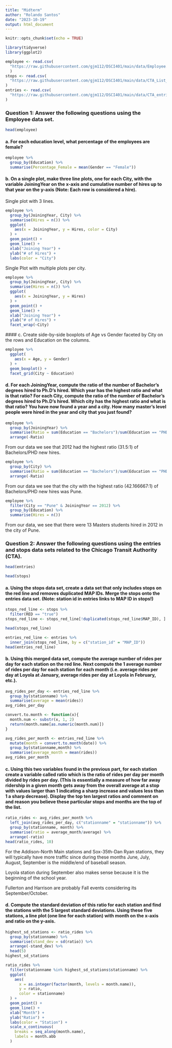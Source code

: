 ```yaml
---
title: "Midterm"
author: "Rolando Santos"
date: "2023-10-19"
output: html_document
---
```


```r
knitr::opts_chunk$set(echo = TRUE)
```

```r
library(tidyverse)
library(ggplot2)
```

```r
employee <- read.csv(
  "https://raw.githubusercontent.com/gjm112/DSCI401/main/data/Employee.csv"
  )
stops <- read.csv(
  "https://raw.githubusercontent.com/gjm112/DSCI401/main/data/CTA_List_of_L_Stops.csv"
)
entries <- read.csv(
  "https://raw.githubusercontent.com/gjm112/DSCI401/main/data/CTA_entries.csv"
)
```

### Question 1: Answer the following questions using the Employee data set.

```r
head(employee)
```


#### a. For each education level, what percentage of the employees are female?

```r
employee %>%
  group_by(Education) %>%
  summarise(Percentage_Female = mean(Gender == "Female"))
```

#### b. On a single plot, make three line plots, one for each City, with the variable JoiningYear on the x-axis and cumulative number of hires up to that year on the y-axis (Note: Each row is considered a hire).

Single plot with 3 lines.

```r
employee %>%
  group_by(JoiningYear, City) %>%
  summarise(Hires = n()) %>%
  ggplot(
    aes(x = JoiningYear, y = Hires, color = City)
  ) + 
  geom_point() + 
  geom_line() + 
  xlab("Joining Year") + 
  ylab("# of Hires") + 
  labs(color = "City")
```

Single Plot with multiple plots per city.

```r
employee %>%
  group_by(JoiningYear, City) %>%
  summarise(Hires = n()) %>%
  ggplot(
    aes(x = JoiningYear, y = Hires)
  ) + 
  geom_point() + 
  geom_line() + 
  xlab("Joining Year") + 
  ylab("# of Hires") + 
  facet_wrap(~City)
```

  #### c. Create side-by-side boxplots of Age vs Gender faceted by City on the rows and Education on the columns.

```r
employee %>%
  ggplot(
    aes(x = Age, y = Gender)
  ) + 
  geom_boxplot() + 
  facet_grid(City ~ Education)
```


#### d. For each JoiningYear, compute the ratio of the number of Bachelor’s degrees hired to Ph.D’s hired. Which year has the highest ratio and what is that ratio? For each City, compute the ratio of the number of Bachelor’s degrees hired to Ph.D’s hired. Which city has the highest ratio and what is that ratio? You have now found a year and a city. How many master’s level people were hired in the year and city that you just found?

```r
employee %>% 
  group_by(JoiningYear) %>%
  summarise(Ratio = sum(Education == "Bachelors")/sum(Education == "PHD")) %>%
  arrange(-Ratio)
```

From our data we see that 2012 had the highest ratio (31.5:1) of Bachelors/PHD new hires.

```r
employee %>% 
  group_by(City) %>%
  summarise(Ratio = sum(Education == "Bachelors")/sum(Education == "PHD")) %>%
  arrange(-Ratio)
```

From our data we see that the city with the highest ratio (42.166667:1) of Bachelors/PHD new hires was Pune.

```r
employee %>%
  filter(City == "Pune" & JoiningYear == 2012) %>%
  group_by(Education) %>%
  summarise(Hires = n())
```

From our data, we see that there were 13 Masters students hired in 2012 in the city of Pune.

### Question 2: Answer the following questions using the entries and stops data sets related to the Chicago Transit Authority (CTA).

```r
head(entries)
```

```r
head(stops)
```


#### a. Using the stops data set, create a data set that only includes stops on the red line and removes duplicated MAP IDs. Merge the stops onto the entries data set. (Note: station id in entries links to MAP ID in stops!)

```r
stops_red_line <- stops %>%
  filter(RED == "true")
stops_red_line <- stops_red_line[!duplicated(stops_red_line$MAP_ID), ]

head(stops_red_line)
```

```r
entries_red_line <- entries %>% 
  inner_join(stops_red_line, by = c("station_id" = "MAP_ID"))
head(entries_red_line)
```


#### b. Using this merged data set, compute the average number of rides per day for each station on the red line. Next compute the 1 average number of rides per day for each station for each month (i.e. average rides per day at Loyola at January, average rides per day at Loyola in February, etc.).

```r
avg_rides_per_day <- entries_red_line %>%
  group_by(stationname) %>%
  summarise(average = mean(rides))
avg_rides_per_day
```

```r
convert.to.month <- function(x){
  month.num <- substr(x, 1, 2)
  return(month.name[as.numeric(month.num)])
}

avg_rides_per_month <- entries_red_line %>%
  mutate(month = convert.to.month(date)) %>%
  group_by(stationname,month) %>%
  summarise(average_month = mean(rides))
avg_rides_per_month
```


#### c.  Using this two variables found in the previous part, for each station create a variable called ratio which is the ratio of rides per day per month divided by rides per day. (This is essentially a measure of how far away ridership in a given month gets away from the overall average at a stop with values larger than 1 indicating a sharp increase and values less than 1 a sharp decrease). Display the top ten largest ratios and comment on and reason you believe these particular stops and months are the top of the list.

```r
ratio_rides <- avg_rides_per_month %>% 
  left_join(avg_rides_per_day, c("stationname" = "stationname")) %>%
  group_by(stationname, month) %>%
  summarise(ratio = average_month/average) %>%
  arrange(-ratio)
head(ratio_rides, 10)
```

For the Addison-North Main stations and Sox-35th-Dan Ryan stations, they will typically have more traffic since during these months June, July, August, September is the middle/end of baseball season.

Loyola station during September also makes sense because it is the beginning of the school year.

Fullerton and Harrison are probably Fall events considering its September/October.

#### d.  Compute the standard deviation of this ratio for each station and find the stations with the 5 largest standard deviations. Using these five stations, a line plot (one line for each station) with month on the x-axis and ratio on the y-axis.

```r
highest_sd_stations <- ratio_rides %>%
  group_by(stationname) %>%
  summarise(stand_dev = sd(ratio)) %>%
  arrange(-stand_dev) %>%
  head(5)
highest_sd_stations
```

```r
ratio_rides %>%
  filter(stationname %in% highest_sd_stations$stationname) %>%
  ggplot(
    aes(
      x = as.integer(factor(month, levels = month.name)), 
      y = ratio, 
      color = stationname)
  ) + 
  geom_point() + 
  geom_line() + 
  xlab("Month") + 
  ylab("Ratio") + 
  labs(color = "Station") + 
  scale_x_continuous(
    breaks = seq_along(month.name), 
    labels = month.abb
  )
 
```

